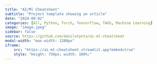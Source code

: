 ```yaml
---
title: "AI/Ml Cheatsheet"
subtitle: "Project template showing an article"
date: "2024-09-02"
categories: [All, Python, Torch, Tensorflow, TAGS, Machine Learning]
image: "image.jpeg"
sidebar: false
source: https://github.com/danilotpnta/ai-ml-cheatsheet
modal-width: "max-width: 1200px"
iframe: 
    src: "https://ai-ml-cheatsheet.streamlit.app?embed=true"
    style: "height: 750px; width: 100%;"
---
```








